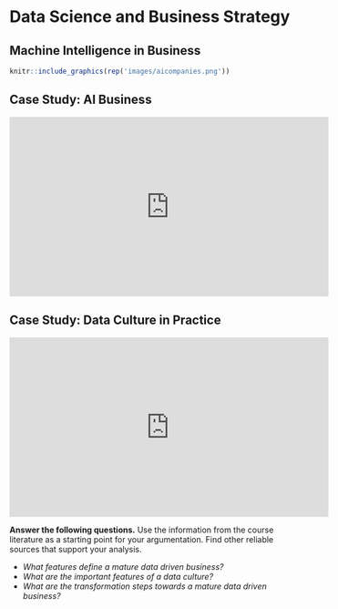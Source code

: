 # Data Science and Business Strategy {#businessstrategy}

## Machine Intelligence in Business

```r
knitr::include_graphics(rep('images/aicompanies.png'))
```

## Case Study: AI Business

<iframe width="560" height="315" src="https://www.youtube.com/embed/NKpuX_yzdYs" frameborder="0" allow="accelerometer; autoplay; clipboard-write; encrypted-media; gyroscope; picture-in-picture" allowfullscreen></iframe>

## Case Study: Data Culture in Practice

<iframe width="560" height="315" src="https://www.youtube.com/embed/G3IW5RNSGcE" frameborder="0" allow="accelerometer; autoplay; clipboard-write; encrypted-media; gyroscope; picture-in-picture" allowfullscreen></iframe>

**Answer the following questions.** Use the information from the course literature as a starting point for your argumentation. Find other reliable sources that support your analysis.

- *What features define a mature data driven business?*
- *What are the important features of a data culture?*
- *What are the transformation steps towards a mature data driven business?*